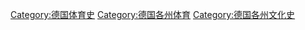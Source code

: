 [[Category:德国体育史|Category:德国体育史]]
[[Category:德国各州体育|Category:德国各州体育]]
[[Category:德国各州文化史|Category:德国各州文化史]]